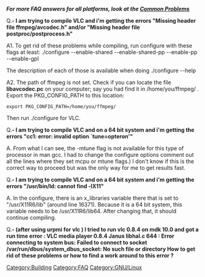 '''''For more FAQ answers for all platforms, look at the [[Common Problems]]'''''


Q.'''- I am trying to compile VLC and i'm getting the errors "Missing header file ffmpeg/avcodec.h" and/or "Missing header file postproc/postprocess.h" '''

A1. To get rid of these problems while compiling, run configure with these flags at least: ./configure --enable-shared --enable-shared-pp --enable-pp --enable-gpl

The description of each of those is available when doing ./configure --help

A2. The path of ffmpeg is not set. Check if you can locate the file '''libavcodec.pc''' on your computer; say you had find it in /home/you/ffmpeg/ . Export the PKG_CONFIG_PATH to this location:
 export PKG_CONFIG_PATH=/home/you/ffmpeg/

Then run ./configure for VLC.

Q.'''- I am trying to compile VLC and on a 64 bit system and i'm getting the errors "cc1: error: invalid option `tune=opteron'"'''

A. From what I can see, the -mtune flag is not available for this type of processor in man gcc. I had to change the configure options comment out all the lines where they set mcpu or mtune flags.) I don't know if this is the correct way to proceed but was the only way for me to get results fast.

Q.'''- I am trying to compile VLC and on a 64 bit system and i'm getting the errors "/usr/bin/ld: cannot find -lX11"'''

A. In the configure, there is an x_libraries variable there that is set to "/usr/X11R6/lib" (around line 16371). Because it is a 64 bit system, this variable needs to be /usr/X11R6/lib64. After changing that, it should continue compiling.

Q.'''- (after using urpmi for vlc ) I tried to run vlc 0.8.4 on mdk 10.0 and got a run time error :
VLC media player 0.8.4 Janus
libhal.c 644 : Error connecting to system bus: Failed to connect to socket /var/run/dbus/system_dbus_socket: No such file or directory
How to get rid of these problems or how to find a work around to this error ?'''

[[Category:Building]]
[[Category:FAQ]]
[[Category:GNU/Linux]]